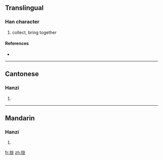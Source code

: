 {{also|攏}}
==Translingual==

===Han character===
{{Han char|rn=64|rad=手|as=05|sn=8|four=|canj=手戈大心 (QIKP)}}

# collect, bring together

====References====
* {{Han ref|kx=0427.161|hdz=31850.010|uh=62E2|ud=25314}}

----

==Cantonese==

===Hanzi===
{{yue-hanzi|jyut=|y=lung5|tra=攏}}

# {{defn|Cantonese|sort=手05}}

----

==Mandarin==

===Hanzi===
{{cmn-hanzi|tra=攏|pin=[[lǒng]] ([[long3]])|wg=lung<sup>3</sup>}}

# {{defn|Mandarin|sort=手05}}

[[fr:拢]]
[[zh:拢]]